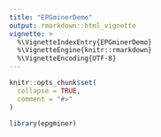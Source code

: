 ```yaml
---
title: "EPGminerDemo"
output: rmarkdown::html_vignette
vignette: >
  %\VignetteIndexEntry{EPGminerDemo}
  %\VignetteEngine{knitr::rmarkdown}
  %\VignetteEncoding{UTF-8}
---
```


```r
knitr::opts_chunk$set(
  collapse = TRUE,
  comment = "#>"
)
```

```r
library(epgminer)
```

